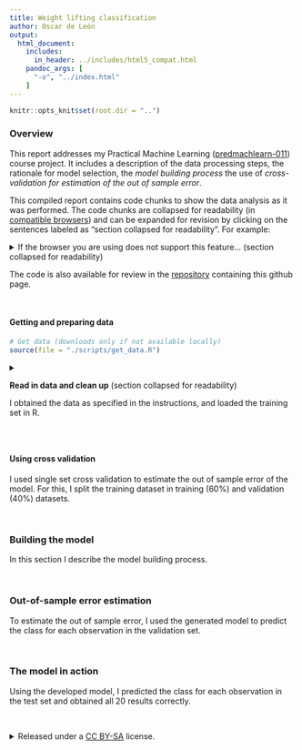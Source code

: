 ```yaml
---
title: Weight lifting classification
author: Oscar de León
output:
  html_document:
    includes:
      in_header: ../includes/html5_compat.html
    pandoc_args: [
      "-o", "../index.html"
    ]
---
```





```r
knitr::opts_knit$set(root.dir = "..")
```


### Overview

This report addresses my Practical Machine Learning ([predmachlearn-011](https://www.coursera.org/course/predmachlearn)) course project.
It includes a description of the data processing steps, the rationale for model selection, the _model building process_ the use of _cross-validation for estimation of the out of sample error_.

This compiled report contains code chunks to show the data analysis as it was performed.
The code chunks are collapsed for readability (in [compatible browsers](http://www.w3schools.com/tags/tag_details.asp)) and can be expanded for revision by clicking on the sentences labeled as "section collapsed for readability".
For example:

<details><summary>
If the browser you are using does not support this feature...
(section collapsed for readability)
</summary>
this text is shown upon page loading (as are the code chunks).
Otherwise, it (and the code chunks) stay collapse until you open them.
</details>

The code is also available for review in the [repository](https://github.com/odeleongt/predmachlearn-011) containing this github page.

</br>

#### Getting and preparing data

```r
# Get data (downloads only if not available locally)
source(file = "./scripts/get_data.R")
```

<details>
<summary>**Read in data and clean up** (section collapsed for readability)

I obtained the data as specified in the instructions, and loaded the training set in R.

</summary>
```r
source(file = "./scripts/prepare_data.R", echo = TRUE)
```
</details>

</br>

#### Using cross validation

I used single set cross validation to estimate the out of sample error of the model.
For this, I split the training dataset in training (60%) and validation (40%) datasets.


</br>

### Building the model

In this section I describe the model building process.


</br>

### Out-of-sample error estimation

To estimate the out of sample error, I used the generated model to predict the class for each observation in the validation set.


</br>

### The model in action

Using the developed model, I predicted the class for each observation in the test set and obtained all 20 results correctly.


</br>

<details><summary>
Released under a [CC BY-SA](https://creativecommons.org/licenses/by-sa/4.0) license.
</summary>
This analysis uses data published under CC BY-SA, so it is considered a derivative use of the [Weight Lifting Exercises Dataset](http://groupware.les.inf.puc-rio.br/har#weight_lifting_exercises) by [Groupware@LES](http://groupware.les.inf.puc-rio.br/) and released under a compatible license as required (as declared in the repository README file). 
</details>
